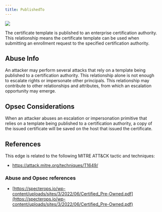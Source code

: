 ```yaml
---
title: PublishedTo
---
```


<Frame>
  <img src="/assets/image-2-1.png"/>
</Frame>

The certificate template is published to an enterprise certification authority. This relationship means
the certificate template can be used when submitting an enrollment request to the specified
certification authority.

Abuse Info[](#h_01HPHZJSTFS46D4BFVYAB25KTE)
-------------------------------------------

An attacker may perform several attacks that rely on a template being published to a certification authority. This relationship alone is not enough to escalate rights or impersonate other principals. This relationship may contribute to other relationships and attributes, from which an escalation opportunity may emerge.

Opsec Considerations[](#heading-2)
----------------------------------

When an attacker abuses an escalation or impersonation primitive that relies on a template being published to a certification authority, a copy of the issued certificate will be saved on the host that issued the certificate.

References[](#heading-3)
------------------------

This edge is related to the following MITRE ATT&CK tactic and techniques:

* https://attack.mitre.org/techniques/T1649/

### Abuse and Opsec references

* [https://specterops.io/wp-content/uploads/sites/3/2022/06/Certified_Pre-Owned.pdf](https://specterops.io/wp-content/uploads/sites/3/2022/06/Certified_Pre-Owned.pdf)

